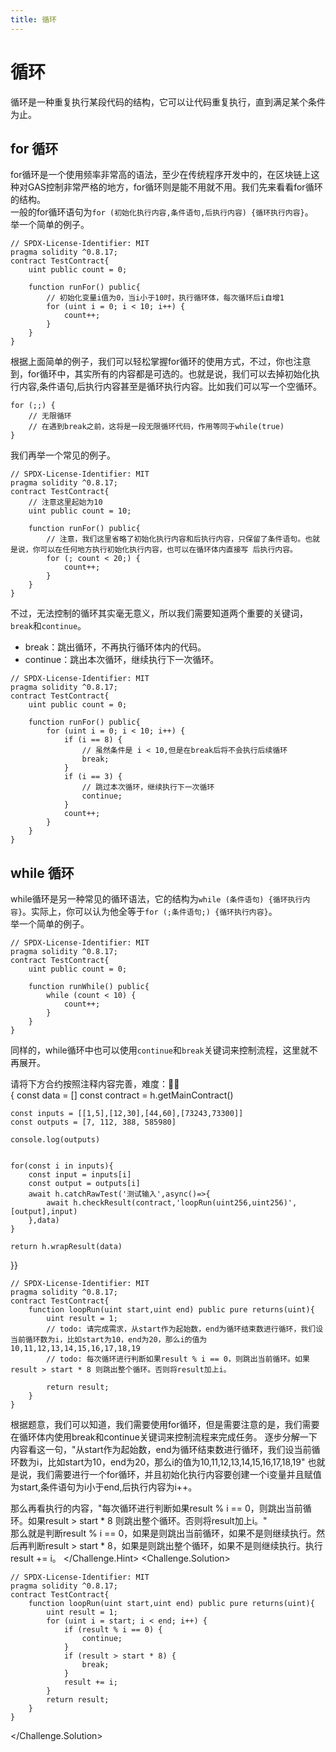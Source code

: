 ```yaml
---
title: 循环
---
```

# 循环
循环是一种重复执行某段代码的结构，它可以让代码重复执行，直到满足某个条件为止。

## for 循环
for循环是一个使用频率非常高的语法，至少在传统程序开发中的，在区块链上这种对GAS控制非常严格的地方，for循环则是能不用就不用。我们先来看看for循环的结构。  
一般的for循环语句为`for (初始化执行内容,条件语句,后执行内容) {循环执行内容}`。  
举一个简单的例子。  
```sol autorun autocall={[{funcName:"runFor",ignoreResult:true},{funcName:'count'}]}
// SPDX-License-Identifier: MIT
pragma solidity ^0.8.17;
contract TestContract{
    uint public count = 0;

    function runFor() public{
        // 初始化变量i值为0，当i小于10时，执行循环体，每次循环后i自增1
        for (uint i = 0; i < 10; i++) {
            count++;
        }
    }
}
```

根据上面简单的例子，我们可以轻松掌握for循环的使用方式，不过，你也注意到，for循环中，其实所有的内容都是可选的。也就是说，我们可以去掉初始化执行内容,条件语句,后执行内容甚至是循环执行内容。比如我们可以写一个空循环。  
 
```
for (;;) {
    // 无限循环
    // 在遇到break之前，这将是一段无限循环代码，作用等同于while(true)
}
```

我们再举一个常见的例子。

```sol autorun autocall={[{funcName:"runFor",ignoreResult:true},{funcName:'count'}]}
// SPDX-License-Identifier: MIT
pragma solidity ^0.8.17;
contract TestContract{
    // 注意这里起始为10
    uint public count = 10;

    function runFor() public{
        // 注意，我们这里省略了初始化执行内容和后执行内容，只保留了条件语句。也就是说，你可以在任何地方执行初始化执行内容，也可以在循环体内直接写 后执行内容。
        for (; count < 20;) {
            count++;
        }
    }
}
```

不过，无法控制的循环其实毫无意义，所以我们需要知道两个重要的关键词，`break`和`continue`。
- break：跳出循环，不再执行循环体内的代码。
- continue：跳出本次循环，继续执行下一次循环。

```sol autorun autocall={[{funcName:"runFor",ignoreResult:true},{funcName:'count'}]}
// SPDX-License-Identifier: MIT
pragma solidity ^0.8.17;
contract TestContract{
    uint public count = 0;

    function runFor() public{
        for (uint i = 0; i < 10; i++) {
            if (i == 8) {
                // 虽然条件是 i < 10,但是在break后将不会执行后续循环
                break;
            }
            if (i == 3) {
                // 跳过本次循环，继续执行下一次循环
                continue;
            }
            count++;
        }
    }
}
```

## while 循环
while循环是另一种常见的循环语法，它的结构为`while (条件语句) {循环执行内容}`。实际上，你可以认为他全等于`for (;条件语句;) {循环执行内容}`。  
举一个简单的例子。

```sol autorun autocall={[{funcName:"runWhile",ignoreResult:true},{funcName:'count'}]}
// SPDX-License-Identifier: MIT
pragma solidity ^0.8.17;
contract TestContract{
    uint public count = 0;

    function runWhile() public{
        while (count < 10) {
            count++;
        }
    }
}
```

同样的，while循环中也可以使用`continue`和`break`关键词来控制流程，这里就不再展开。

<Challenges>
<Challenge title="循环实践题">
<div className='cl-title'>请将下方合约按照注释内容完善，难度：🌟🌟</div>
<CoEditor runnable={true}
test={async(vm,h)=>{
    const data = []
    const contract = h.getMainContract()

    const inputs = [[1,5],[12,30],[44,60],[73243,73300]]
    const outputs = [7, 112, 388, 585980]

    console.log(outputs)


    for(const i in inputs){
        const input = inputs[i]
        const output = outputs[i]
        await h.catchRawTest('测试输入',async()=>{
            await h.checkResult(contract,'loopRun(uint256,uint256)',[output],input)
        },data)
    }

    return h.wrapResult(data)
}}
>
```
// SPDX-License-Identifier: MIT
pragma solidity ^0.8.17;
contract TestContract{
    function loopRun(uint start,uint end) public pure returns(uint){
        uint result = 1;
        // todo: 请完成需求，从start作为起始数，end为循环结束数进行循环，我们设当前循环数为i，比如start为10，end为20，那么i的值为10,11,12,13,14,15,16,17,18,19
        // todo: 每次循环进行判断如果result % i == 0，则跳出当前循环。如果result > start * 8 则跳出整个循环。否则将result加上i。

        return result;
    }
}
```
</CoEditor>
<Challenge.Hint>
根据题意，我们可以知道，我们需要使用for循环，但是需要注意的是，我们需要在循环体内使用break和continue关键词来控制流程来完成任务。  
逐步分解一下内容看这一句，"从start作为起始数，end为循环结束数进行循环，我们设当前循环数为i，比如start为10，end为20，那么i的值为10,11,12,13,14,15,16,17,18,19"  
也就是说，我们需要进行一个for循环，并且初始化执行内容要创建一个i变量并且赋值为start,条件语句为i小于end,后执行内容为i++。  

那么再看执行的内容，"每次循环进行判断如果result % i == 0，则跳出当前循环。如果result > start * 8 则跳出整个循环。否则将result加上i。"  
那么就是判断result % i == 0，如果是则跳出当前循环，如果不是则继续执行。然后再判断result > start * 8，如果是则跳出整个循环，如果不是则继续执行。执行result += i。
</Challenge.Hint>
<Challenge.Solution>
```
// SPDX-License-Identifier: MIT
pragma solidity ^0.8.17;
contract TestContract{
    function loopRun(uint start,uint end) public pure returns(uint){
        uint result = 1;
        for (uint i = start; i < end; i++) {
            if (result % i == 0) {
                continue;
            }
            if (result > start * 8) {
                break;
            }
            result += i;
        }
        return result;
    }
}
```
</Challenge.Solution>
</Challenge>
</Challenges>